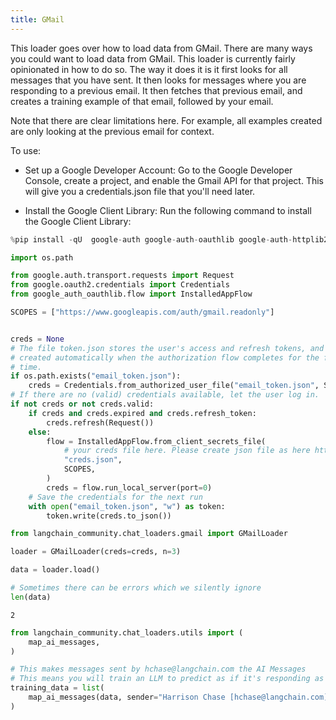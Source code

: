 ```yaml
---
title: GMail
---
```


This loader goes over how to load data from GMail. There are many ways you could want to load data from GMail. This loader is currently fairly opinionated in how to do so. The way it does it is it first looks for all messages that you have sent. It then looks for messages where you are responding to a previous email. It then fetches that previous email, and creates a training example of that email, followed by your email.

Note that there are clear limitations here. For example, all examples created are only looking at the previous email for context.

To use:

- Set up a Google Developer Account: Go to the Google Developer Console, create a project, and enable the Gmail API for that project. This will give you a credentials.json file that you'll need later.

- Install the Google Client Library: Run the following command to install the Google Client Library:

```python
%pip install -qU  google-auth google-auth-oauthlib google-auth-httplib2 google-api-python-client
```

```python
import os.path

from google.auth.transport.requests import Request
from google.oauth2.credentials import Credentials
from google_auth_oauthlib.flow import InstalledAppFlow

SCOPES = ["https://www.googleapis.com/auth/gmail.readonly"]


creds = None
# The file token.json stores the user's access and refresh tokens, and is
# created automatically when the authorization flow completes for the first
# time.
if os.path.exists("email_token.json"):
    creds = Credentials.from_authorized_user_file("email_token.json", SCOPES)
# If there are no (valid) credentials available, let the user log in.
if not creds or not creds.valid:
    if creds and creds.expired and creds.refresh_token:
        creds.refresh(Request())
    else:
        flow = InstalledAppFlow.from_client_secrets_file(
            # your creds file here. Please create json file as here https://cloud.google.com/docs/authentication/getting-started
            "creds.json",
            SCOPES,
        )
        creds = flow.run_local_server(port=0)
    # Save the credentials for the next run
    with open("email_token.json", "w") as token:
        token.write(creds.to_json())
```

```python
from langchain_community.chat_loaders.gmail import GMailLoader
```

```python
loader = GMailLoader(creds=creds, n=3)
```

```python
data = loader.load()
```

```python
# Sometimes there can be errors which we silently ignore
len(data)
```

```output
2
```

```python
from langchain_community.chat_loaders.utils import (
    map_ai_messages,
)
```

```python
# This makes messages sent by hchase@langchain.com the AI Messages
# This means you will train an LLM to predict as if it's responding as hchase
training_data = list(
    map_ai_messages(data, sender="Harrison Chase [hchase@langchain.com](mailto:hchase@langchain.com)")
)
```

```python

```
